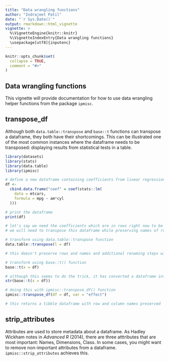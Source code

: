 ```yaml
---
title: "Data wrangling functions"
author: "Indrajeet Patil"
date: "`r Sys.Date()`"
output: rmarkdown::html_vignette
vignette: >
  %\VignetteEngine{knitr::knitr}
  %\VignetteIndexEntry{Data wrangling functions}
  \usepackage[utf8]{inputenc}
---
```

  
```r
knitr::opts_chunk$set(
  collapse = TRUE,
  comment = "#>"
)
```
## Data wrangling functions

This vignette will provide documentation for how to use data wrangling helper functions from the package `ipmisc`.

## transpose_df

Although both `data.table::transpose` and `base::t` functions can transpose a dataframe, they both have their shortcomings. This can be illustrated one of the most common instances where the dataframe needs to be transposed: displaying results from statistical tests in a table.

```r
library(datasets)
library(stats)
library(data.table)
library(ipmisc)

# define a new dataframe containing coefficients from linear regression
df <-
  cbind.data.frame("coef" = coef(stats::lm(
    data = mtcars,
    formula = mpg ~ am*cyl
  )))

# print the dataframe
print(df)

# let's say we need the coefficients which are in rows right now to be in columns for publication
# we will need to transpose this dataframe while preserving names of rows and columns

# transform using data.table::transpose function
data.table::transpose(l = df)

# this doesn't preserve rows and names and additional renaming steps will be required

# transform using base::t() function
base::t(x = df)

# although this seems to do the trick, it has converted a dataframe into a matrix, which is undesirable behavior
str(base::t(x = df))

# doing this with ipmisc::transpose_df() function
ipmisc::transpose_df(df = df, var = "effect")

# this returns a tibble dataframe with row and column names preserved

```

## strip_attributes

Attributes are used to store metadata about a dataframe. As Hadley Wickham notes in *Advanced R* (2014), there are three atttributes that are most important: Names, Dimensions, Class. In some cases, you might want to remove non-important attributes from a dataframe. `ipmisc::strip_attributes` achieves this.
